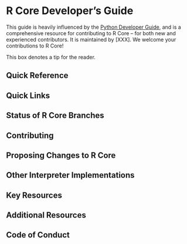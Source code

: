 # R Core Developer's Guide

This guide is heavily influenced by the [Python Developer Guide](https://devguide.python.org/appendix/#basics-for-contributors), and is a comprehensive resource for contributing to R Core – for both new and experienced contributors. It is maintained by [XXX]. We welcome your contributions to R Core!

:::note
This box denotes a tip for the reader.
:::

## Quick Reference

## Quick Links

## Status of R Core Branches

## Contributing

## Proposing Changes to R Core

## Other Interpreter Implementations

## Key Resources

## Additional Resources

## Code of Conduct
